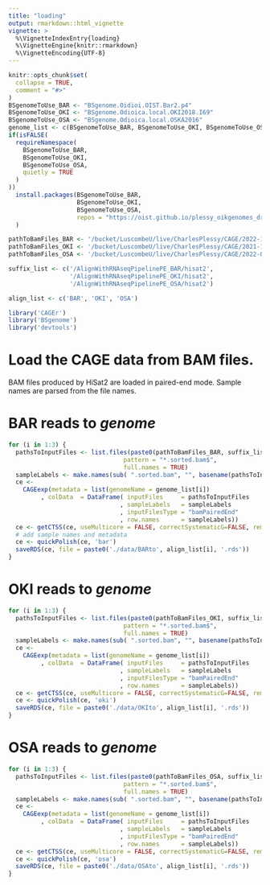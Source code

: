 ```yaml
---
title: "loading"
output: rmarkdown::html_vignette
vignette: >
  %\VignetteIndexEntry{loading}
  %\VignetteEngine{knitr::rmarkdown}
  %\VignetteEncoding{UTF-8}
---
```


```r
knitr::opts_chunk$set(
  collapse = TRUE,
  comment = "#>"
)
BSgenomeToUse_BAR <- "BSgenome.Oidioi.OIST.Bar2.p4"
BSgenomeToUse_OKI <- "BSgenome.Odioica.local.OKI2018.I69"
BSgenomeToUse_OSA <- "BSgenome.Odioica.local.OSKA2016"
genome_list <- c(BSgenomeToUse_BAR, BSgenomeToUse_OKI, BSgenomeToUse_OSA)
if(isFALSE(
  requireNamespace(
    BSgenomeToUse_BAR,
    BSgenomeToUse_OKI,
    BSgenomeToUse_OSA,
    quietly = TRUE
  )
))
  install.packages(BSgenomeToUse_BAR,
                   BSgenomeToUse_OKI,
                   BSgenomeToUse_OSA,
                   repos = "https://oist.github.io/plessy_oikgenomes_drat/"
  )

pathToBamFiles_BAR <- '/bucket/LuscombeU/live/CharlesPlessy/CAGE/2022-11-09_Barcelona_Oik'
pathToBamFiles_OKI <- '/bucket/LuscombeU/live/CharlesPlessy/CAGE/2021-12-17_Okinawa_Oik'
pathToBamFiles_OSA <- '/bucket/LuscombeU/live/CharlesPlessy/CAGE/2022-02-09_Osaka_Oik'

suffix_list <- c('/AlignWithRNAseqPipelinePE_BAR/hisat2',
                 '/AlignWithRNAseqPipelinePE_OKI/hisat2',
                 '/AlignWithRNAseqPipelinePE_OSA/hisat2')

align_list <- c('BAR', 'OKI', 'OSA')
```

```r
library('CAGEr')
library('BSgenome')
library('devtools')
```

# Load the CAGE data from BAM files.


BAM files produced by HiSat2 are loaded in paired-end mode. Sample names are
parsed from the file names.


# BAR reads to *genome*

```r
for (i in 1:3) {
  pathsToInputFiles <- list.files(paste0(pathToBamFiles_BAR, suffix_list[i]),
                                pattern = "*.sorted.bam$",
                                full.names = TRUE)
  sampleLabels <- make.names(sub( ".sorted.bam", "", basename(pathsToInputFiles)))
  ce <-
    CAGEexp(metadata = list(genomeName = genome_list[i])
         , colData  = DataFrame( inputFiles     = pathsToInputFiles
                               , sampleLabels   = sampleLabels
                               , inputFilesType = "bamPairedEnd"
                               , row.names      = sampleLabels))
  ce <- getCTSS(ce, useMulticore = FALSE, correctSystematicG=FALSE, removeFirstG=FALSE)
  # add sample names and metadata
  ce <- quickPolish(ce, 'bar')
  saveRDS(ce, file = paste0('./data/BARto', align_list[i], '.rds'))
}
```

# OKI reads to *genome*

```r
for (i in 1:3) {
  pathsToInputFiles <- list.files(paste0(pathToBamFiles_OKI, suffix_list[i]),
                                pattern = "*.sorted.bam$",
                                full.names = TRUE)
  sampleLabels <- make.names(sub( ".sorted.bam", "", basename(pathsToInputFiles)))
  ce <-
    CAGEexp(metadata = list(genomeName = genome_list[i])
         , colData  = DataFrame( inputFiles     = pathsToInputFiles
                               , sampleLabels   = sampleLabels
                               , inputFilesType = "bamPairedEnd"
                               , row.names      = sampleLabels))
  ce <- getCTSS(ce, useMulticore = FALSE, correctSystematicG=FALSE, removeFirstG=FALSE)
  ce <- quickPolish(ce, 'oki')
  saveRDS(ce, file = paste0('./data/OKIto', align_list[i], '.rds'))
}
```


# OSA reads to *genome*

```r
for (i in 1:3) {
  pathsToInputFiles <- list.files(paste0(pathToBamFiles_OSA, suffix_list[i]),
                                pattern = "*.sorted.bam$",
                                full.names = TRUE)
  sampleLabels <- make.names(sub( ".sorted.bam", "", basename(pathsToInputFiles)))
  ce <-
    CAGEexp(metadata = list(genomeName = genome_list[i])
         , colData  = DataFrame( inputFiles     = pathsToInputFiles
                               , sampleLabels   = sampleLabels
                               , inputFilesType = "bamPairedEnd"
                               , row.names      = sampleLabels))
  ce <- getCTSS(ce, useMulticore = FALSE, correctSystematicG=FALSE, removeFirstG=FALSE)
  ce <- quickPolish(ce, 'osa')
  saveRDS(ce, file = paste0('./data/OSAto', align_list[i], '.rds'))
}
```

